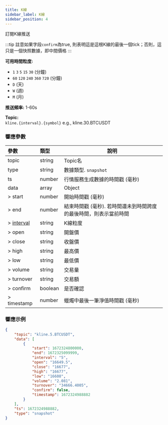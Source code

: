 ```yaml
---
title: K線
sidebar_label: K線
sidebar_position: 4
---
```


訂閱K線推送

:::tip
註意如果字段`confirm`為true, 則表明這是這根K線的最後一個tick；否則，這只是一個快照數據，即中間價格
:::

**可用時間粒度:**<br/>
* `1` `3` `5` `15` `30` (分鐘)
* `60` `120` `240` `360` `720` (分鐘)
* `D` (天)
* `W` (週)
* `M` (月)

**推送頻率:** 1-60s

**Topic:**<br/>
`kline.{interval}.{symbol}` e.g., kline.30.BTCUSDT

### 響應參數
| 參數 | 類型 | 說明|
|:----- |:-----|----- |
|topic |string |Topic名 |
|type |string |數據類型. `snapshot` |
|ts |number |行情服務生成數據的時間戳 (毫秒) |
|data |array |Object |
|> start |number |開始時間戳 (毫秒) |
|> end |number |結束時間戳 (毫秒). 若時間還未到時間跨度的最後時間，則表示當前時間 |
|> [interval](../../enum#interval) |string |K線粒度 |
|> open |string |開盤價 |
|> close |string |收盤價  |
|> high |string |最高價 |
|> low |string |最低價 |
|> volume |string |交易量 |
|> turnover |string |交易額 |
|> confirm |boolean |是否確認 |
|> timestamp |number |蠟燭中最後一筆淨值時間戳 (毫秒) |

### 響應示例

```json
{
    "topic": "kline.5.BTCUSDT",
    "data": [
        {
            "start": 1672324800000,
            "end": 1672325099999,
            "interval": "5",
            "open": "16649.5",
            "close": "16677",
            "high": "16677",
            "low": "16608",
            "volume": "2.081",
            "turnover": "34666.4005",
            "confirm": false,
            "timestamp": 1672324988882
        }
    ],
    "ts": 1672324988882,
    "type": "snapshot"
}
```